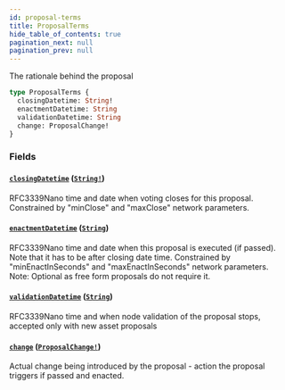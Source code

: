 ```yaml
---
id: proposal-terms
title: ProposalTerms
hide_table_of_contents: true
pagination_next: null
pagination_prev: null
---
```



The rationale behind the proposal

```graphql
type ProposalTerms {
  closingDatetime: String!
  enactmentDatetime: String
  validationDatetime: String
  change: ProposalChange!
}
```


### Fields

#### [`closingDatetime`](#) ([`String!`](/docs/testnet/graphql/scalars/string))

RFC3339Nano time and date when voting closes for this proposal.
Constrained by "minClose" and "maxClose" network parameters.


#### [`enactmentDatetime`](#) ([`String`](/docs/testnet/graphql/scalars/string))

RFC3339Nano time and date when this proposal is executed (if passed). Note that it has to be after closing date time.
Constrained by "minEnactInSeconds" and "maxEnactInSeconds" network parameters.
Note: Optional as free form proposals do not require it.


#### [`validationDatetime`](#) ([`String`](/docs/testnet/graphql/scalars/string))

RFC3339Nano time and when node validation of the proposal stops, accepted only with new asset proposals


#### [`change`](#) ([`ProposalChange!`](/docs/testnet/graphql/unions/proposal-change))

Actual change being introduced by the proposal - action the proposal triggers if passed and enacted.




